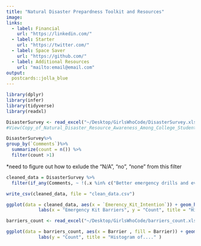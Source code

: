 ```yaml
---
title: "Natural Disaster Prepardness Toolkit and Resources"
image: 
links:
  - label: Financial
    url: "https://linkedin.com/"
  - label: Starter
    url: "https://twitter.com/"
  - label: Space Saver
    url: "https://github.com/"
  - label: Additional Resources
    url: "mailto:email@email.com"
output:
  postcards::jolla_blue
---
```



```r
library(dplyr)
library(infer)
library(tidyverse)
library(readxl)
```

```r
DisasterSurvey <- read_excel("~/Desktop/GirlsWhoCode/DisasterSurvey.xlsx")
#View(Copy_of_Natural_Disaster_Resource_Awareness_Among_College_Students_in_Boston_Survey_Responses_2)
```



```r
DisasterSurvey%>%
group_by(`Comments`)%>%  
  summarize(count = n()) %>%
  filter(count >1)


```
*need to figure out how to exlude the "N/A", "no", "none" from this filter 



```r
cleaned_data = DisasterSurvey %>%
  filter(if_any(Comments, ~ !(.x %in% c("Better emergency drills and evaluation mechanisms need to be established.", "Earthquake-resistant and disaster-resistant infrastructure should be strengthened.", "Emergency management of public transport systems needs to be strengthened.", "I hope there will be more tutorials and explanations to help us.", "I hope to increase the focus on vulnerable groups and people with special needs.", "It is hoped that more emergency medical services will be provided.", "It is hoped that more emergency power and energy support will be provided.", "More emergency food and water supplies should be made available.", "Use more government resources or other resources to promote the project", "Use more government resources or other resources to promote the project.", "We will strengthen care and protection for vulnerable groups.", "eonrdodom@gmail.com", "practical", "各个地方都需要准备充分", "Boston Emergency planning resources should be regularly evaluated and improved to ensure they are responsive to changing emergencies and needs. This may involve regular exercises and simulations to test the effectiveness and feasibility of resources", "Boston emergency planning resources should be as diverse and comprehensive as possible to respond to a variety of emergencies. This includes providing different types of supplies, equipment and expertise to meet the needs of different populations and different emergencies", "Emergency planning resources should be reliable and quickly available to those in need during an emergency. This may involve the establishment of effective material storage and equipment maintenance mechanisms to ensure the timely availability of resources", "Establish an Emergency Command Center: The City of Boston may establish a dedicated emergency command center to coordinate and direct the city's emergency response efforts. The center should have modern communication equipment and information systems to collect, analyze and release all kinds of emergency information in a timely manner, and provide accurate guidance and help for government departments and citizens.", "Strengthen information dissemination and publicity education: The Boston City government should use various media and channels to strengthen the popularization and publicity of disaster prevention and reduction knowledge, and improve the awareness of disaster prevention among citizens. At the same time, establish a sound information release mechanism to ensure that information can be quickly and accurately transmitted to the public when emergencies occur.", "Strengthen the construction of emergency response team: Boston City government should increase the training and support of emergency response team, improve the professional quality and response ability of emergency response team. At the same time, establish and improve the incentive mechanism of the emergency team to attract more outstanding talents to join the emergency work.", "The effective use of Boston's emergency planning resources may require public awareness and education. This includes providing relevant training and guidance to help people understand how to use and access emergency resources and take appropriate action in an emergency", "When it comes to contingency planning, I think there needs to be transparency and fairness in the process to ensure that everyone has access to the appropriate resources and support."))))

```

```r
write_csv(cleaned_data, file = "clean_data.csv")
```



```r
ggplot(data = cleaned_data, aes(x = `Emerency_Kit_Intention`)) + geom_histogram(stat = "count") +
            labs(x = "Emergency Kit Barriers", y = "Count", title = "Histogram of...." ) 
```


```r
barriers_count <- read_excel("~/Desktop/GirlsWhoCode/barriers_count.xlsx")
```


```r
ggplot(data = barriers_count, aes(x = Barrier , fill = Barrier)) + geom_histogram(stat = "count") +
            labs(y = "Count", title = "Histogram of...." ) 
```












